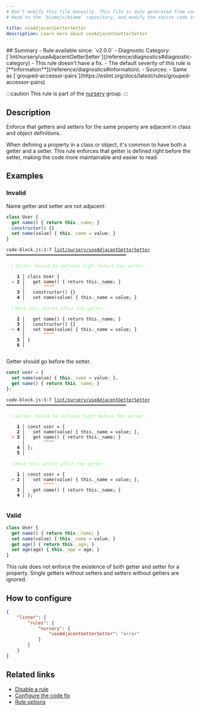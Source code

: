 ```yaml
---
# Don't modify this file manually. This file is auto generated from source, and you will lose your changes next time the website is built.
# Head to the `biomejs/biome` repository, and modify the source code in there.

title: useAdjacentGetterSetter
description: Learn more about useAdjacentGetterSetter
---
```


<Tabs>
<TabItem label="JavaScript (and super languages)" icon="seti:javascript">
## Summary
- Rule available since: `v2.0.0`
- Diagnostic Category: [`lint/nursery/useAdjacentGetterSetter`](/reference/diagnostics#diagnostic-category)
- This rule doesn't have a fix.
- The default severity of this rule is [**information**](/reference/diagnostics#information).
- Sources: 
  - Same as [`grouped-accessor-pairs`](https://eslint.org/docs/latest/rules/grouped-accessor-pairs)

:::caution
This rule is part of the [nursery](/linter/rules/#nursery) group.
:::
## Description
Enforce that getters and setters for the same property are adjacent in class and object definitions.

When defining a property in a class or object, it's common to have both a getter and a setter.
This rule enforces that getter is defined right before the setter,
making the code more maintainable and easier to read.

## Examples

### Invalid

Name getter and setter are not adjacent:

```js
class User {
  get name() { return this._name; }
  constructor() {}
  set name(value) { this._name = value; }
}
```

<pre class="language-text"><code class="language-text">code-block.js:2:7 <a href="https://biomejs.dev/linter/rules/use-adjacent-getter-setter">lint/nursery/useAdjacentGetterSetter</a> ━━━━━━━━━━━━━━━━━━━━━━━━━━━━━━━━━━━━━━━━━━━━━<br /><br />  <strong><span style="color: lightgreen;">ℹ</span></strong> <span style="color: lightgreen;">Getter should be defined right before the setter.</span><br />  <br />    <strong>1 │ </strong>class User &#123;<br />  <strong><span style="color: Tomato;">&gt;</span></strong> <strong>2 │ </strong>  get name() &#123; return this.&#95;name; &#125;<br />   <strong>   │ </strong>      <strong><span style="color: Tomato;">^</span></strong><strong><span style="color: Tomato;">^</span></strong><strong><span style="color: Tomato;">^</span></strong><strong><span style="color: Tomato;">^</span></strong><br />    <strong>3 │ </strong>  constructor() &#123;&#125;<br />    <strong>4 │ </strong>  set name(value) &#123; this.&#95;name = value; &#125;<br />  <br />  <strong><span style="color: lightgreen;">ℹ</span></strong> <span style="color: lightgreen;">Move this setter after the getter.</span><br />  <br />    <strong>2 │ </strong>  get name() &#123; return this.&#95;name; &#125;<br />    <strong>3 │ </strong>  constructor() &#123;&#125;<br />  <strong><span style="color: Tomato;">&gt;</span></strong> <strong>4 │ </strong>  set name(value) &#123; this.&#95;name = value; &#125;<br />   <strong>   │ </strong>      <strong><span style="color: Tomato;">^</span></strong><strong><span style="color: Tomato;">^</span></strong><strong><span style="color: Tomato;">^</span></strong><strong><span style="color: Tomato;">^</span></strong><br />    <strong>5 │ </strong>&#125;<br />    <strong>6 │ </strong><br />  <br /></code></pre>

Getter should go before the setter.

```js
const user = {
  set name(value) { this._name = value; },
  get name() { return this._name; }
};
```

<pre class="language-text"><code class="language-text">code-block.js:3:7 <a href="https://biomejs.dev/linter/rules/use-adjacent-getter-setter">lint/nursery/useAdjacentGetterSetter</a> ━━━━━━━━━━━━━━━━━━━━━━━━━━━━━━━━━━━━━━━━━━━━━<br /><br />  <strong><span style="color: lightgreen;">ℹ</span></strong> <span style="color: lightgreen;">Getter should be defined right before the setter.</span><br />  <br />    <strong>1 │ </strong>const user = &#123;<br />    <strong>2 │ </strong>  set name(value) &#123; this.&#95;name = value; &#125;,<br />  <strong><span style="color: Tomato;">&gt;</span></strong> <strong>3 │ </strong>  get name() &#123; return this.&#95;name; &#125;<br />   <strong>   │ </strong>      <strong><span style="color: Tomato;">^</span></strong><strong><span style="color: Tomato;">^</span></strong><strong><span style="color: Tomato;">^</span></strong><strong><span style="color: Tomato;">^</span></strong><br />    <strong>4 │ </strong>&#125;;<br />    <strong>5 │ </strong><br />  <br />  <strong><span style="color: lightgreen;">ℹ</span></strong> <span style="color: lightgreen;">Move this setter after the getter.</span><br />  <br />    <strong>1 │ </strong>const user = &#123;<br />  <strong><span style="color: Tomato;">&gt;</span></strong> <strong>2 │ </strong>  set name(value) &#123; this.&#95;name = value; &#125;,<br />   <strong>   │ </strong>      <strong><span style="color: Tomato;">^</span></strong><strong><span style="color: Tomato;">^</span></strong><strong><span style="color: Tomato;">^</span></strong><strong><span style="color: Tomato;">^</span></strong><br />    <strong>3 │ </strong>  get name() &#123; return this.&#95;name; &#125;<br />    <strong>4 │ </strong>&#125;;<br />  <br /></code></pre>

### Valid

```js
class User {
  get name() { return this._name; }
  set name(value) { this._name = value; }
  get age() { return this._age; }
  set age(age) { this._age = age; }
}
```

This rule does not enforce the existence of both getter and setter for a property.
Single getters without setters and setters without getters are ignored.

## How to configure
```json title="biome.json"
{
	"linter": {
		"rules": {
			"nursery": {
				"useAdjacentGetterSetter": "error"
			}
		}
	}
}

```
## Related links

- [Disable a rule](/linter/#disable-a-rule)
- [Configure the code fix](/linter#configure-the-code-fix)
- [Rule options](/linter/#rule-options)

</TabItem>
</Tabs>

